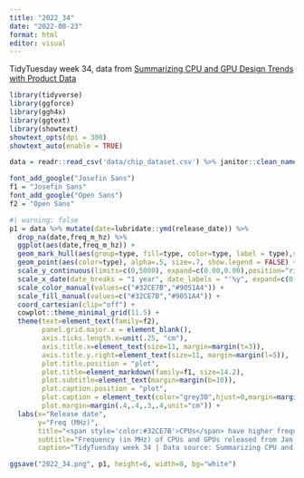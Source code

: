```yaml
---
title: "2022_34"
date: "2022-08-23"
format: html
editor: visual
---
```


TidyTuesday week 34, data from [Summarizing CPU and GPU Design Trends with Product Data](https://arxiv.org/abs/1911.11313)

```r
library(tidyverse)
library(ggforce)
library(ggh4x)
library(ggtext)
library(showtext)
showtext_opts(dpi = 300)
showtext_auto(enable = TRUE)

data = readr::read_csv('data/chip_dataset.csv') %>% janitor::clean_names()
```

```r
font_add_google("Josefin Sans")
f1 = "Josefin Sans"
font_add_google("Open Sans")
f2 = "Open Sans"
```

```r
#| warning: false
p1 = data %>% mutate(date=lubridate::ymd(release_date)) %>%
  drop_na(date,freq_m_hz) %>%
  ggplot(aes(date,freq_m_hz)) +
  geom_mark_hull(aes(group=type, fill=type, color=type, label = type),show.legend = FALSE,expand = unit(2.5, "mm"), alpha=.1, con.cap = 0, label.fontsize = 11, label.family = f2, con.size = .4) +
  geom_point(aes(color=type), alpha=.5, size=.7, show.legend = FALSE) +
  scale_y_continuous(limits=c(0,5000), expand=c(0.00,0.00),position="right") +
  scale_x_date(date_breaks = "1 year", date_labels = "'%y", expand=c(0.025,0.025)) +
  scale_color_manual(values=c("#32CE7B","#9051A4")) +
  scale_fill_manual(values=c("#32CE7B","#9051A4")) +
  coord_cartesian(clip="off") +
  cowplot::theme_minimal_grid(11.5) +
  theme(text=element_text(family=f2),
        panel.grid.major.x = element_blank(),
        axis.ticks.length.x=unit(.25, "cm"),
        axis.title.x=element_text(size=11, margin=margin(t=3)),
        axis.title.y.right=element_text(size=11, margin=margin(l=5)),
        plot.title.position = "plot",
        plot.title=element_markdown(family=f1, size=14.2),
        plot.subtitle=element_text(margin=margin(b=10)),
        plot.caption.position = "plot",
        plot.caption = element_text(color="grey30",hjust=0,margin=margin(t=10)),
        plot.margin=margin(.4,.4,.3,.4,unit="cm")) +
  labs(x="Release date",
       y="Freq (MHz)",
       title="<span style='color:#32CE7B'>CPUs</span> have higher frequencies, but <span style='color:#9051A4'>GPUs</span> are catching up.",
       subtitle="Frequency (in MHz) of CPUs and GPUs released from Jan 01, 2000 to Apr 13, 2021",
       caption="TidyTuesday week 34 | Data source: Summarizing CPU and GPU Design Trends with Product Data")

ggsave("2022_34.png", p1, height=6, width=8, bg="white")
```
